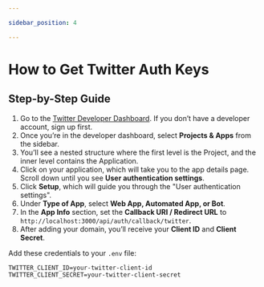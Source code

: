 ```yaml
---

sidebar_position: 4

---
```


# How to Get Twitter Auth Keys

## Step-by-Step Guide

1. Go to the [Twitter Developer Dashboard](https://developer.twitter.com/en/portal/dashboard). If you don’t have a developer account, sign up first.
2. Once you’re in the developer dashboard, select **Projects & Apps** from the sidebar.
3. You’ll see a nested structure where the first level is the Project, and the inner level contains the Application.
4. Click on your application, which will take you to the app details page. Scroll down until you see **User authentication settings**.
5. Click **Setup**, which will guide you through the "User authentication settings".
6. Under **Type of App**, select **Web App, Automated App, or Bot**.
7. In the **App Info** section, set the **Callback URI / Redirect URL** to `http://localhost:3000/api/auth/callback/twitter`.
8. After adding your domain, you’ll receive your **Client ID** and **Client Secret**.

Add these credentials to your `.env` file:

```env
TWITTER_CLIENT_ID=your-twitter-client-id
TWITTER_CLIENT_SECRET=your-twitter-client-secret
```